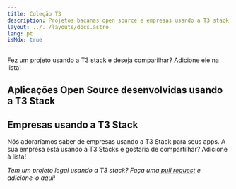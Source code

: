 ```yaml
---
title: Coleção T3
description: Projetos bacanas open source e empresas usando a T3 stack
layout: ../../layouts/docs.astro
lang: pt
isMdx: true
---
```


Fez um projeto usando a T3 stack e deseja comparilhar? Adicione ele na lista!

## Aplicações Open Source desenvolvidas usando a T3 Stack

<OpenSourceAppList descriptionIntl="Descrição"/>


## Empresas usando a T3 Stack

Nós adoraríamos saber de empresas usando a T3 Stack para seus apps. A sua empresa está usando a T3 Stacks e gostaria de compartilhar? Adicione à lista!

<CompanyList descriptionIntl="Empresa"/>

_Tem um projeto legal usando a T3 stack? Faça uma [pull request](https://github.com/t3-oss/create-t3-app/tree/next/www/src/components/docs/openSourceAppList.tsx) e adicione-o aqui!_
